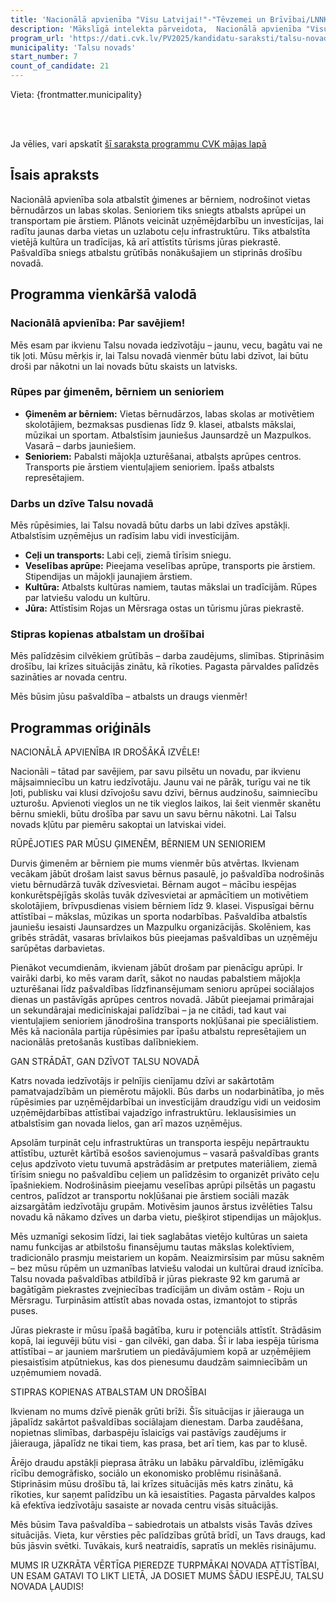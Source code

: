 ```yaml
---
title: 'Nacionālā apvienība "Visu Latvijai!"-"Tēvzemei un Brīvībai/LNNK"'
description: 'Mākslīgā intelekta pārveidota,  Nacionālā apvienība "Visu Latvijai!"-"Tēvzemei un Brīvībai/LNNK" - Talsu novads programma vienkāršā valodā'
program_url: 'https://dati.cvk.lv/PV2025/kandidatu-saraksti/talsu-novads/nacionala-apvieniba-visu-latvijai-tevzemei-un-brivibailnnk'
municipality: 'Talsu novads'
start_number: 7
count_of_candidate: 21
---
```



Vieta: {frontmatter.municipality}<br/>

<Badge text="Ģimeņu atbalsts" variant="note" size="small" /> <Badge text="Uzņēmējdarbības veicināšana" variant="note" size="small" /> <Badge text="Veselības aprūpes pieejamība" variant="note" size="small" /> <Badge text="Kultūras un tradīciju saglabāšana" variant="note" size="small" /> <Badge text="Drošības stiprināšana" variant="note" size="small" />

<br/><br/> 

<Card title='Šis ir mākslīga intelekta ģenerēts apraksts' icon='starlight'>
    Ja vēlies, vari apskatīt <a href={frontmatter.program_url} target='_blank'>šī saraksta programmu CVK mājas lapā</a>
    </Card>

## Īsais apraksts

Nacionālā apvienība sola atbalstīt ģimenes ar bērniem, nodrošinot vietas bērnudārzos un labas skolas. Senioriem tiks sniegts atbalsts aprūpei un transportam pie ārstiem. Plānots veicināt uzņēmējdarbību un investīcijas, lai radītu jaunas darba vietas un uzlabotu ceļu infrastruktūru. Tiks atbalstīta vietējā kultūra un tradīcijas, kā arī attīstīts tūrisms jūras piekrastē. Pašvaldība sniegs atbalstu grūtībās nonākušajiem un stiprinās drošību novadā.

## Programma vienkāršā valodā

### Nacionālā apvienība: Par savējiem! 

Mēs esam par ikvienu Talsu novada iedzīvotāju – jaunu, vecu, bagātu vai ne tik ļoti. Mūsu mērķis ir, lai Talsu novadā vienmēr būtu labi dzīvot, lai būtu droši par nākotni un lai novads būtu skaists un latvisks.

### Rūpes par ģimenēm, bērniem un senioriem

*   **Ģimenēm ar bērniem:** Vietas bērnudārzos, labas skolas ar motivētiem skolotājiem, bezmaksas pusdienas līdz 9. klasei, atbalsts mākslai, mūzikai un sportam. Atbalstīsim jauniešus Jaunsardzē un Mazpulkos. Vasarā – darbs jauniešiem.
*   **Senioriem:** Pabalsti mājokļa uzturēšanai, atbalsts aprūpes centros. Transports pie ārstiem vientuļajiem senioriem. Īpašs atbalsts represētajiem.

### Darbs un dzīve Talsu novadā

Mēs rūpēsimies, lai Talsu novadā būtu darbs un labi dzīves apstākļi. Atbalstīsim uzņēmējus un radīsim labu vidi investīcijām. 

*   **Ceļi un transports:** Labi ceļi, ziemā tīrīsim sniegu. 
*   **Veselības aprūpe:** Pieejama veselības aprūpe, transports pie ārstiem. Stipendijas un mājokļi jaunajiem ārstiem.
*   **Kultūra:** Atbalsts kultūras namiem, tautas mākslai un tradīcijām. Rūpes par latviešu valodu un kultūru.
*   **Jūra:** Attīstīsim Rojas un Mērsraga ostas un tūrismu jūras piekrastē.

### Stipras kopienas atbalstam un drošībai

Mēs palīdzēsim cilvēkiem grūtībās – darba zaudējums, slimības. Stiprināsim drošību, lai krīzes situācijās zinātu, kā rīkoties. Pagasta pārvaldes palīdzēs sazināties ar novada centru.

Mēs būsim jūsu pašvaldība – atbalsts un draugs vienmēr!

## Programmas oriģināls

NACIONĀLĀ APVIENĪBA IR DROŠĀKĀ IZVĒLE!

Nacionāli – tātad par savējiem, par savu pilsētu un novadu, par ikvienu mājsaimniecību un katru iedzīvotāju. Jaunu vai ne pārāk, turīgu vai ne tik ļoti, publisku vai klusi dzīvojošu savu dzīvi, bērnus audzinošu, saimniecību uzturošu. Apvienoti vieglos un ne tik vieglos laikos, lai šeit vienmēr skanētu bērnu smiekli, būtu drošība par savu un savu bērnu nākotni. Lai Talsu novads kļūtu par piemēru sakoptai un latviskai videi.

RŪPĒJOTIES PAR MŪSU ĢIMENĒM, BĒRNIEM UN SENIORIEM

Durvis ģimenēm ar bērniem pie mums vienmēr būs atvērtas. Ikvienam vecākam jābūt drošam laist savus bērnus pasaulē, jo pašvaldība nodrošinās vietu bērnudārzā tuvāk dzīvesvietai. Bērnam augot – mācību iespējas konkurētspējīgās skolās tuvāk dzīvesvietai ar apmācītiem un motivētiem skolotājiem, brīvpusdienas visiem bērniem līdz 9. klasei. Vispusīgai bērnu attīstībai – mākslas, mūzikas un sporta nodarbības. Pašvaldība atbalstīs jauniešu iesaisti Jaunsardzes un Mazpulku organizācijās. Skolēniem, kas gribēs strādāt, vasaras brīvlaikos būs pieejamas pašvaldības un uzņēmēju sarūpētas darbavietas.

Pienākot vecumdienām, ikvienam jābūt drošam par pienācīgu aprūpi. Ir vairāki darbi, ko mēs varam darīt, sākot no naudas pabalstiem mājokļa uzturēšanai līdz pašvaldības līdzfinansējumam senioru aprūpei sociālajos dienas un pastāvīgās aprūpes centros novadā. Jābūt pieejamai primārajai un sekundārajai medicīniskajai palīdzībai – ja ne citādi, tad kaut vai vientuļajiem senioriem jānodrošina transports nokļūšanai pie speciālistiem. Mēs kā nacionāla partija rūpēsimies par īpašu atbalstu represētajiem un nacionālās pretošanās kustības dalībniekiem.

GAN STRĀDĀT, GAN DZĪVOT TALSU NOVADĀ

Katrs novada iedzīvotājs ir pelnījis cienījamu dzīvi ar sakārtotām pamatvajadzībām un piemērotu mājokli. Būs darbs un nodarbinātība, jo mēs rūpēsimies par uzņēmējdarbībai un investīcijām draudzīgu vidi un veidosim uzņēmējdarbības attīstībai vajadzīgo infrastruktūru. Ieklausīsimies un atbalstīsim gan novada lielos, gan arī mazos uzņēmējus.

Apsolām turpināt ceļu infrastruktūras un transporta iespēju nepārtrauktu attīstību, uzturēt kārtībā esošos savienojumus – vasarā pašvaldības grants ceļus apdzīvoto vietu tuvumā apstrādāsim ar pretputes materiāliem, ziemā tīrīsim sniegu no pašvaldību ceļiem un palīdzēsim to organizēt privāto ceļu īpašniekiem. Nodrošināsim pieejamu veselības aprūpi pilsētās un pagastu centros, palīdzot ar transportu nokļūšanai pie ārstiem sociāli mazāk aizsargātām iedzīvotāju grupām. Motivēsim jaunos ārstus izvēlēties Talsu novadu kā nākamo dzīves un darba vietu, piešķirot stipendijas un mājokļus.

Mēs uzmanīgi sekosim līdzi, lai tiek saglabātas vietējo kultūras un saieta namu funkcijas ar atbilstošu finansējumu tautas mākslas kolektīviem, tradicionālo prasmju meistariem un kopām. Neaizmirsīsim par mūsu saknēm – bez mūsu rūpēm un uzmanības latviešu valodai un kultūrai draud iznīcība. Talsu novada pašvaldības atbildībā ir jūras piekraste 92 km garumā ar bagātīgām piekrastes zvejniecības tradīcijām un divām ostām - Roju un Mērsragu. Turpināsim attīstīt abas novada ostas, izmantojot to stiprās puses.

Jūras piekraste ir mūsu īpašā bagātība, kuru ir potenciāls attīstīt. Strādāsim kopā, lai ieguvēji būtu visi - gan cilvēki, gan daba. Šī ir laba iespēja tūrisma attīstībai – ar jauniem maršrutiem un piedāvājumiem kopā ar uzņēmējiem piesaistīsim atpūtniekus, kas dos pienesumu daudzām saimniecībām un uzņēmumiem novadā.

STIPRAS KOPIENAS ATBALSTAM UN DROŠĪBAI

Ikvienam no mums dzīvē pienāk grūti brīži. Šīs situācijas ir jāierauga un jāpalīdz sakārtot pašvaldības sociālajam dienestam. Darba zaudēšana, nopietnas slimības, darbaspēju īslaicīgs vai pastāvīgs zaudējums ir jāierauga, jāpalīdz ne tikai tiem, kas prasa, bet arī tiem, kas par to klusē.

Ārējo draudu apstākļi pieprasa ātrāku un labāku pārvaldību, izlēmīgāku rīcību demogrāfisko, sociālo un ekonomisko problēmu risināšanā. Stiprināsim mūsu drošību tā, lai krīzes situācijās mēs katrs zinātu, kā rīkoties, kur saņemt palīdzību un kā iesaistīties. Pagasta pārvaldes kalpos kā efektīva iedzīvotāju sasaiste ar novada centru visās situācijās.

Mēs būsim Tava pašvaldība – sabiedrotais un atbalsts visās Tavās dzīves situācijās. Vieta, kur vērsties pēc palīdzības grūtā brīdī, un Tavs draugs, kad būs jāsvin svētki. Tuvākais, kurš neatraidīs, sapratīs un meklēs risinājumu.

MUMS IR UZKRĀTA VĒRTĪGA PIEREDZE TURPMĀKAI NOVADA ATTĪSTĪBAI, UN ESAM GATAVI TO LIKT LIETĀ, JA DOSIET MUMS ŠĀDU IESPĒJU, TALSU NOVADA ĻAUDIS!
